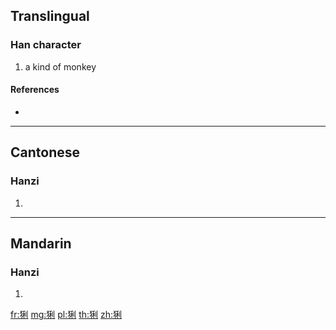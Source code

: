 {{character info/new}}
==Translingual==

===Han character===
{{Han char|rn=94|rad=犬|as=07|sn=10|four=42200|canj=KHHDN}}

# a kind of monkey

====References====
* {{Han ref|kx=0712.071|dkj=20453|hdz=21349.070|uh=7301|ud=29441|bh=D2AA|bd=53930}}

----

==Cantonese==

===Hanzi===
{{yue-hanzi|jyut=|y=lei6}}

# {{defn|lang=yue|sort=犬07}}

----

==Mandarin==

===Hanzi===
{{cmn-hanzi|pin=[[lì]] ([[li4]])|wg=li<sup>4</sup>}}

# {{defn|lang=cmn|sort=犬07}}

[[fr:猁]]
[[mg:猁]]
[[pl:猁]]
[[th:猁]]
[[zh:猁]]